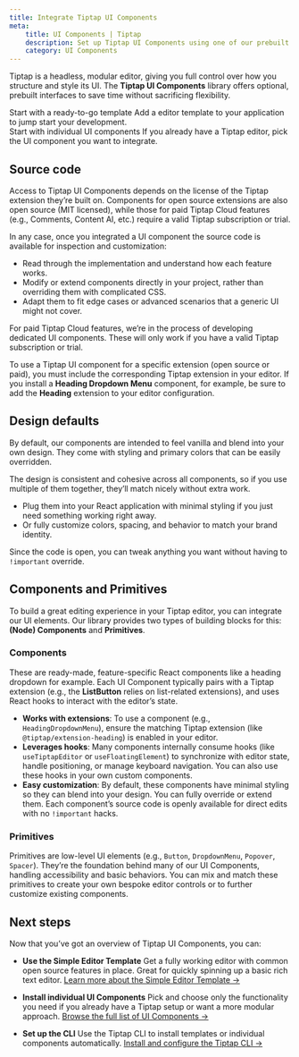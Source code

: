 ```yaml
---
title: Integrate Tiptap UI Components
meta:
    title: UI Components | Tiptap
    description: Set up Tiptap UI Components using one of our prebuilt templates or by integrating individual components. More in the docs!
    category: UI Components
---
```



Tiptap is a headless, modular editor, giving you full control over how you structure and style its UI. The **Tiptap UI Components** library offers optional, prebuilt interfaces to save time without sacrificing flexibility.


<Section title="">
    <CardGrid.Wrapper>
        <CardGrid.Item asChild>
            <Link href="/ui-components/templates/simple-editor">
                <CardGrid.ItemImage asNextImage src={cardCoverSimpleEditorTemplate.src} width={cardCoverSimpleEditorTemplate.width} height={cardCoverSimpleEditorTemplate.height} alt="Image" />
                <div>
                    <CardGrid.ItemTitle>Start with a ready-to-go template</CardGrid.ItemTitle>
                    <CardGrid.ItemParagraph>Add a editor template to your application to jump start your development.</CardGrid.ItemParagraph>
                </div>
                <CardGrid.ItemFooter>
                </CardGrid.ItemFooter>
            </Link>
        </CardGrid.Item>
        <CardGrid.Item asChild>
            <Link href="/ui-components/components/">
                <CardGrid.ItemImage asNextImage src={cardCoverUIComponents.src} width={cardCoverUIComponents.width} height={cardCoverUIComponents.height} alt="Image" />
                <div>
                    <CardGrid.ItemTitle>Start with individual UI components</CardGrid.ItemTitle>
                    <CardGrid.ItemParagraph>If you already have a Tiptap editor, pick the UI component you want to integrate.</CardGrid.ItemParagraph>
                </div>
                <CardGrid.ItemFooter>
                </CardGrid.ItemFooter>
            </Link>
        </CardGrid.Item>
    </CardGrid.Wrapper>
</Section>


## Source code

Access to Tiptap UI Components depends on the license of the Tiptap extension they’re built on. Components for open source extensions are also open source (MIT licensed), while those for paid Tiptap Cloud features (e.g., Comments, Content AI, etc.) require a valid Tiptap subscription or trial.

In any case, once you integrated a UI component the source code is available for inspection and customization:

- Read through the implementation and understand how each feature works.
- Modify or extend components directly in your project, rather than overriding them with complicated CSS.
- Adapt them to fit edge cases or advanced scenarios that a generic UI might not cover.

<Callout title="Tiptap Cloud Features" variant="hint">
    For paid Tiptap Cloud features, we’re in the process of developing dedicated UI components. These will only work if you have a valid Tiptap subscription or trial.
</Callout>

To use a Tiptap UI component for a specific extension (open source or paid), you must include the corresponding Tiptap extension in your editor. If you install a **Heading Dropdown Menu** component, for example, be sure to add the **Heading** extension to your editor configuration.

## Design defaults
By default, our components are intended to feel vanilla and blend into your own design. They come with styling and primary colors that can be easily overridden.

The design is consistent and cohesive across all components, so if you use multiple of them together, they’ll match nicely without extra work.

- Plug them into your React application with minimal styling if you just need something working right away.
- Or fully customize colors, spacing, and behavior to match your brand identity.

Since the code is open, you can tweak anything you want without having to `!important` override.

## Components and Primitives
To build a great editing experience in your Tiptap editor, you can integrate our UI elements. Our library provides two types of building blocks for this: **(Node) Components** and **Primitives**.

### Components

These are ready-made, feature-specific React components like a heading dropdown for example. Each UI Component typically pairs with a Tiptap extension (e.g., the **ListButton** relies on list-related extensions), and uses React hooks to interact with the editor’s state.

- **Works with extensions**: To use a component (e.g., `HeadingDropdownMenu`), ensure the matching Tiptap extension (like `@tiptap/extension-heading`) is enabled in your editor.
- **Leverages hooks**: Many components internally consume hooks (like `useTiptapEditor` or `useFloatingElement`) to synchronize with editor state, handle positioning, or manage keyboard navigation. You can also use these hooks in your own custom components.
- **Easy customization**: By default, these components have minimal styling so they can blend into your design. You can fully override or extend them. Each component’s source code is openly available for direct edits with no `!important` hacks.

### Primitives

Primitives are low-level UI elements (e.g., `Button`, `DropdownMenu`, `Popover`, `Spacer`). They’re the foundation behind many of our UI Components, handling accessibility and basic behaviors. You can mix and match these primitives to create your own bespoke editor controls or to further customize existing components.

## Next steps

Now that you’ve got an overview of Tiptap UI Components, you can:

- **Use the Simple Editor Template**
Get a fully working editor with common open source features in place. Great for quickly spinning up a basic rich text editor.
[Learn more about the Simple Editor Template →](/ui-components/templates/simple-editor)

- **Install individual UI Components**
Pick and choose only the functionality you need if you already have a Tiptap setup or want a more modular approach.
[Browse the full list of UI Components →](/ui-components/components)

- **Set up the CLI**
Use the Tiptap CLI to install templates or individual components automatically.
[Install and configure the Tiptap CLI →](/ui-components/getting-started/cli)